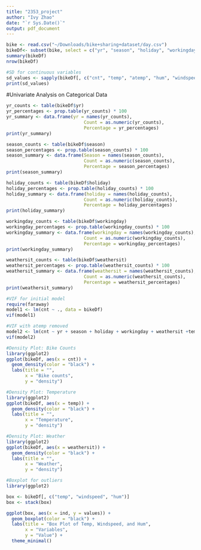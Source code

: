 ```yaml
---
title: "2353_project"
author: "Ivy Zhao"
date: "`r Sys.Date()`"
output: pdf_document
---
```


```r
bike <- read.csv("~/Downloads/bike+sharing+dataset/day.csv")
bikeDf<- subset(bike, select = c("yr", "season", "holiday", "workingday","weathersit", "temp", "atemp","hum", "windspeed", "cnt"))
summary(bikeDf)
nrow(bikeDf)
```


```r
#SD for continuous variables
sd_values <- sapply(bikeDf[, c("cnt", "temp", "atemp", "hum", "windspeed")], sd)
print(sd_values)
```

#Univariate Analysis on Categorical Data
```r
yr_counts <- table(bikeDf$yr) 
yr_percentages <- prop.table(yr_counts) * 100
yr_summary <- data.frame(yr = names(yr_counts),
                             Count = as.numeric(yr_counts),
                             Percentage = yr_percentages)
print(yr_summary)
```

```r
season_counts <- table(bikeDf$season) 
season_percentages <- prop.table(season_counts) * 100
season_summary <- data.frame(Season = names(season_counts),
                             Count = as.numeric(season_counts),
                             Percentage = season_percentages)
print(season_summary)
```

```r
holiday_counts <- table(bikeDf$holiday) 
holiday_percentages <- prop.table(holiday_counts) * 100
holiday_summary <- data.frame(holiday = names(holiday_counts),
                             Count = as.numeric(holiday_counts),
                             Percentage = holiday_percentages)
print(holiday_summary)
```

```r
workingday_counts <- table(bikeDf$workingday) 
workingday_percentages <- prop.table(workingday_counts) * 100
workingday_summary <- data.frame(workingday = names(workingday_counts),
                             Count = as.numeric(workingday_counts),
                             Percentage = workingday_percentages)
print(workingday_summary)
```

```r
weathersit_counts <- table(bikeDf$weathersit) 
weathersit_percentages <- prop.table(weathersit_counts) * 100
weathersit_summary <- data.frame(weathersit = names(weathersit_counts),
                             Count = as.numeric(weathersit_counts),
                             Percentage = weathersit_percentages)
print(weathersit_summary)
```


```r
#VIF for initial model
require(faraway)
model1 <- lm(cnt ~ ., data = bikeDf)
vif(model1)
```

```r
#VIF with atemp removed
model2 <- lm(cnt ~ yr + season + holiday + workingday + weathersit +temp + hum + windspeed, data = bikeDf)
vif(model2)
```


```r
#Density Plot: Bike Counts
library(ggplot2)
ggplot(bikeDf, aes(x = cnt)) +
  geom_density(color = "black") +
  labs(title = "",
       x = "Bike counts",
       y = "density") 

#Density Plot: Temperature
library(ggplot2)
ggplot(bikeDf, aes(x = temp)) +
  geom_density(color = "black") +
  labs(title = "",
       x = "Temperature",
       y = "density") 

#Density Plot: Weather
library(ggplot2)
ggplot(bikeDf, aes(x = weathersit)) +
  geom_density(color = "black") +
  labs(title = "",
       x = "Weather",
       y = "density") 
```

```r
#Boxplot for outliers
library(ggplot2)

box <- bikeDf[, c("temp", "windspeed", "hum")]
box <- stack(box)

ggplot(box, aes(x = ind, y = values)) +
  geom_boxplot(color = "black") +
  labs(title = "Box Plot of Temp, Windspeed, and Hum",
       x = "Variables",
       y = "Value") +
  theme_minimal()
```










